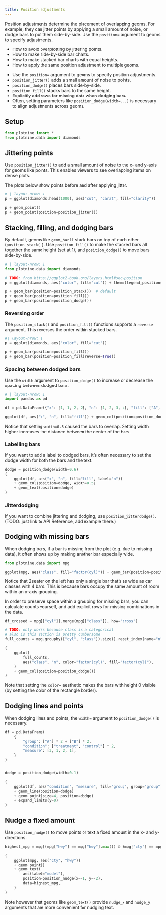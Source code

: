 ```yaml
---
title: Position adjustments
---
```


Position adjustments determine the placement of overlapping geoms. For example, they can jitter points by applying a small amount of noise, or dodge bars to put them side-by-side.
Use the `position=` argument to geoms to specify adjustments.

:::{.callout-tip title="you will learn"}
* How to avoid overplotting by jittering points.
* How to make side-by-side bar charts.
* How to make stacked bar charts with equal heights.
* How to apply the same position adjustment to multiple geoms.
:::

:::{.callout-note title="Key points" collapse="true"}
* Use the `position=` argument to geoms to specify position adjustments.
* `position_jitter()` adds a small amount of noise to points.
* `position_dodge()` places bars side-by-side.
* `position_fill()` stacks bars to the same height.
* Explicitly add rows for missing data when dodging bars.
* Often, setting parameters like `position_dodge(width=...)` is necessary to align adjustments across geoms.
:::


## Setup

```python
from plotnine import *
from plotnine.data import diamonds
```

## Jittering points

Use `position_jitter()` to add a small amount of noise to the x- and y-axis for geoms like points. This enables viewers to see overlapping items on dense plots.

The plots below show points before and after applying jitter.

```python
# | layout-nrow: 1
p = ggplot(diamonds.head(1000), aes("cut", "carat", fill="clarity"))

p + geom_point()
p + geom_point(position=position_jitter())
```

## Stacking, filling, and dodging bars

By default, geoms like `geom_bar()` stack bars on top of each other (`position_stack()`). Use `position_fill()` to make the stacked bars all together the same height (set at 1), and `position_dodge()` to move bars side-by-side.

```python
# | layout-nrow: 1
from plotnine.data import diamonds

# TODO: from https://ggplot2-book.org/layers.html#sec-position
p = ggplot(diamonds, aes("color", fill="cut")) + theme(legend_position="none")

p + geom_bar(position=position_stack())  # default
p + geom_bar(position=position_fill())
p + geom_bar(position=position_dodge())
```

### Reversing order

The `position_stack()` and `position_fill()` functions supports a `reverse` argument. This reverses the order within stacked bars.

```python
#| layout-nrow: 1
p = ggplot(diamonds, aes("color", fill="cut"))

p + geom_bar(position=position_fill())
p + geom_bar(position=position_fill(reverse=True))
```

### Spacing between dodged bars

Use the `width` argument to `position_dodge()` to increase or decrease the spacing between dodged bars.

```python
# | layout-nrow: 1
import pandas as pd

df = pd.DataFrame({"x": [1, 1, 2, 2], "n": [1, 2, 3, 4], "fill": ["A", "B"] * 2})

ggplot(df, aes("x", "n", fill="fill")) + geom_col(position=position_dodge(width=0.5))
```

Notice that setting `width=0.5` caused the bars to overlap. Setting width higher increases the distance between the center of the bars.

### Labelling bars

If you want to add a label to dodged bars, it's often necessary to set the dodge width for both the bars and the text.

```python
dodge = position_dodge(width=0.6)
(
    ggplot(df, aes("x", "n", fill="fill", label="n"))
    + geom_col(position=dodge, width=0.5)
    + geom_text(position=dodge)
)
```

### Jitterdodging

If you want to combine jittering and dodging, use `position_jitterdodge()`. (TODO: just link to API Reference, add example there.)

## Dodging with missing bars

When dodging bars, if a bar is missing from the plot (e.g. due to missing data), it often shows up by making another bar especially wide.

```python
from plotnine.data import mpg

ggplot(mpg, aes("class", fill="factor(cyl)")) + geom_bar(position=position_dodge())
```

Notice that 2seater on the left has only a single bar that's as wide as car classes with 4 bars. This is because bars occupy the same amount of room within an x-axis grouping.

In order to preserve space within a grouping for missing bars, you can calculate counts yourself, and add explicit rows for missing combinations in the data.

```python
df_crossed = mpg[["cyl"]].merge(mpg[["class"]], how="cross")

# TODO: only works because class is a categorical
# also is this section is pretty cumbersome
full_counts = mpg.groupby(["cyl", "class"]).size().reset_index(name="n")

(
    ggplot(
        full_counts,
        aes("class", "n", color="factor(cyl)", fill="factor(cyl)"),
    )
    + geom_col(position=position_dodge())
)
```

Note that setting the `color=` aesthetic makes the bars with height 0 visible (by setting the color of the rectangle border).

## Dodging lines and points

When dodging lines and points, the `width=` argument to `position_dodge()` is necessary.




```python
df = pd.DataFrame(
    {
        "group": ["A"] * 2 + ["B"] * 2,
        "condition": ["treatment", "control"] * 2,
        "measure": [3, 1, 2, 1],
    }
)


dodge = position_dodge(width=0.1)

(
    ggplot(df, aes("condition", "measure", fill="group", group="group"))
    + geom_line(position=dodge)
    + geom_point(size=4, position=dodge)
    + expand_limits(y=0)
)
```

## Nudge a fixed amount

Use `position_nudge()` to move points or text a fixed amount in the x- and y-directions.


```python
highest_mpg = mpg[(mpg["hwy"] == mpg["hwy"].max()) & (mpg["cty"] == mpg["cty"].max())]

(
    ggplot(mpg, aes("cty", "hwy"))
    + geom_point()
    + geom_text(
        aes(label="model"),
        position=position_nudge(x=-1, y=-2),
        data=highest_mpg,
    )
)
```

Note however that geoms like `geom_text()` provide `nudge_x` and `nudge_y` arguments that are more convenient for nudging text.
